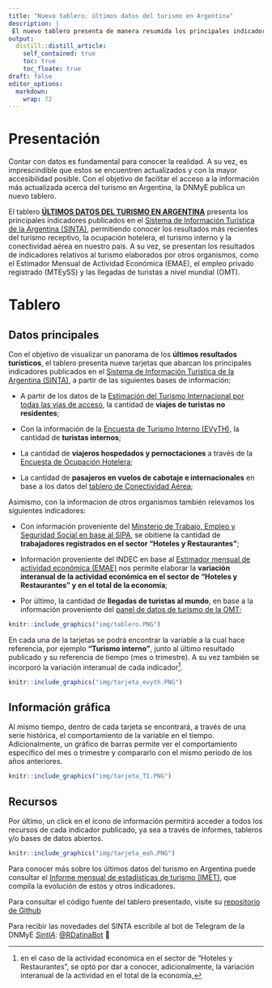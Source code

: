```yaml
---
title: "Nuevo tablero: últimos datos del turismo en Argentina"
description: |
 El nuevo tablero presenta de manera resumida los principales indicadores publicados en el SINTA e indicadores seleccionados de otros organismos, que dan a conocer los resultados más recientes del turismo en Argentina y a nivel mundial.
output:
  distill::distill_article:
    self_contained: true
    toc: true
    toc_floate: true
draft: false    
editor_options: 
  markdown: 
    wrap: 72
---
```


# Presentación

Contar con datos es fundamental para conocer la realidad. A su vez, es imprescindible que estos se encuentren actualizados y con la mayor accesibilidad posible. Con el objetivo de facilitar el acceso a la información más actualizada acerca del turismo en Argentina, la DNMyE publica un nuevo tablero.

El tablero [**ÚLTIMOS DATOS DEL TURISMO EN ARGENTINA**](https://tableros.yvera.tur.ar/tablero_ultimos_datos){target=”_blank”} presenta los principales indicadores publicados en el [Sistema de Información Turística de la Argentina (SINTA)](https://www.yvera.tur.ar/sinta/){target=”_blank”}, permitiendo conocer los resultados más recientes del turismo receptivo, la ocupación hotelera, el turismo interno y la conectividad aérea en nuestro país. A su vez, se presentan los resultados de indicadores relativos al turismo elaborados por otros organismos,  como el Estimador Mensual de Actividad Económica (EMAE), el empleo privado registrado (MTEySS) y las llegadas de turistas a nivel mundial (OMT).  


# Tablero

## Datos principales

Con el objetivo de visualizar un panorama de los **últimos resultados turísticos**, el tablero presenta nueve tarjetas que abarcan los principales indicadores publicados en el [Sistema de Información Turistica de la Argentina (SINTA)](https://www.yvera.tur.ar/sinta/){target=”_blank”}, a partir de las siguientes bases de información:

-   A partir de los datos de la [Estimación del Turismo Internacional por todas las vías de acceso](https://www.yvera.tur.ar/sinta/informe/info/turismo-internacional){target=”_blank”}, la cantidad de **viajes de turistas no residentes**;

-   Con la información de la [Encuesta de Turismo Interno (EVyTH)](https://www.yvera.tur.ar/sinta/informe/info/encuesta-de-viajes-y-turismo-de-los-hogares-evyth), la cantidad de **turistas internos**; 

-   La cantidad de **viajeros hospedados y pernoctaciones** a través de la [Encuesta de Ocupación Hotelera](https://www.yvera.tur.ar/sinta/informe/info/encuesta-de-ocupacion-hotelera-eoh);

-   La cantidad de **pasajeros en vuelos de cabotaje e internacionales** en base a los datos del [tablero de Conectividad Aérea](https://tableros.yvera.tur.ar/conectividad/){target=”_blank”};

Asimismo, con la informacion de otros organismos también relevamos los siguientes indicadores: 

-   Con información proveniente del [Minsterio de Trabajo, Empleo y Seguridad Social en base al SIPA](https://www.argentina.gob.ar/trabajo/estadisticas){target=”_blank”}, se obitiene la cantidad de **trabajadores registrados en el sector "Hoteles y Restaurantes"**;

-   Información proveniente del INDEC en base al [Estimador mensual de actividad económica (EMAE)](https://www.indec.gob.ar/indec/web/Nivel4-Tema-3-9-48) nos permite elaborar la **variación interanual de la actividad económica en el sector de "Hoteles y Restaurantes" y en el total de la economía**;

-   Por último, la cantidad de **llegadas de turistas al mundo**, en base a la información proveniente del [panel de datos de turismo de la OMT](https://www.unwto.org/tourism-data/global-and-regional-tourism-performance);


```r
knitr::include_graphics("img/tablero.PNG")
```


En cada una de la tarjetas se podrá encontrar la variable a la cual hace referencia, por ejemplo **"Turismo interno"**, junto al último resultado publicado y su referencia de tiempo (mes o trimestre). A su vez también se incorporó la variación interanual de cada indicador[^var_emae].

[^var_emae]: en el caso de la actividad económica en el sector de "Hoteles y Restaurantes", se optó por dar a conocer, adicionalmente, la variación interanual de la actividad en el total de la economía,

```r
knitr::include_graphics("img/tarjeta_evyth.PNG")
```



## Información gráfica

Al mismo tiempo, dentro de cada tarjeta se encontrará, a través de una serie histórica, el comportamiento de la variable en el tiempo. Adicionalmente, un gráfico de barras permite ver el comportamiento específico del mes o trimestre y compararlo con el mismo período de los años anteriores.

```r
knitr::include_graphics("img/tarjeta_TI.PNG")
```

## Recursos

Por último, un click en el ícono de información permitirá acceder a todos los recursos de cada indicador publicado, ya sea a través de informes, tableros y/o bases de datos abiertos. 


```r
knitr::include_graphics("img/tarjeta_eoh.PNG")
```

Para conocer más sobre los últimos datos del turismo en Argentina puede consultar el  [Informe mensual de estadísticas de turismo (IMET)](https://biblioteca.yvera.tur.ar/coyuntura.html){target=”_blank”}, que compila la evolución de estos y otros indicadores.

Para consultar el código fuente del tablero presentado, visite su [repositorio de Github](https://github.com/dnme-minturdep/tablero_ultimos_datos){target=”_blank”}



::: {.infobox}
Para recibir las novedades del SINTA escribíle al bot de Telegram de la DNMyE <a href='https://bitacora.yvera.tur.ar/posts/2022-09-08-sintia/' target='_blank'>*SintIA*</a>: <a href='https://t.me/RDatinaBot' target='_blank'>@RDatinaBot</a> 🤖
:::
   